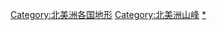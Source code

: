 {{Categories by country|nocat}}

[[Category:北美洲各国地形|Category:北美洲各国地形]]
[[Category:北美洲山峰|Category:北美洲山峰]]
[[Category:各国山峰|*]]
